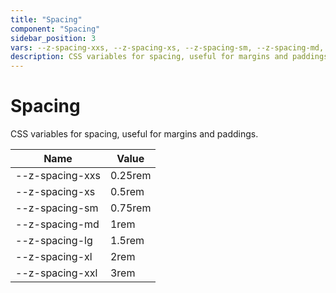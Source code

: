 ```yaml
--- 
title: "Spacing"
component: "Spacing"
sidebar_position: 3
vars: --z-spacing-xxs, --z-spacing-xs, --z-spacing-sm, --z-spacing-md, --z-spacing-lg, --z-spacing-xl, --z-spacing-xxl
description: CSS variables for spacing, useful for margins and paddings. 
--- 
```


# Spacing

CSS variables for spacing, useful for margins and paddings.


| Name | Value |
|------|-------|
| --z-spacing-xxs | 0.25rem  | 
| --z-spacing-xs | 0.5rem  | 
| --z-spacing-sm | 0.75rem  | 
| --z-spacing-md | 1rem  | 
| --z-spacing-lg | 1.5rem  | 
| --z-spacing-xl | 2rem  | 
| --z-spacing-xxl | 3rem  | 
